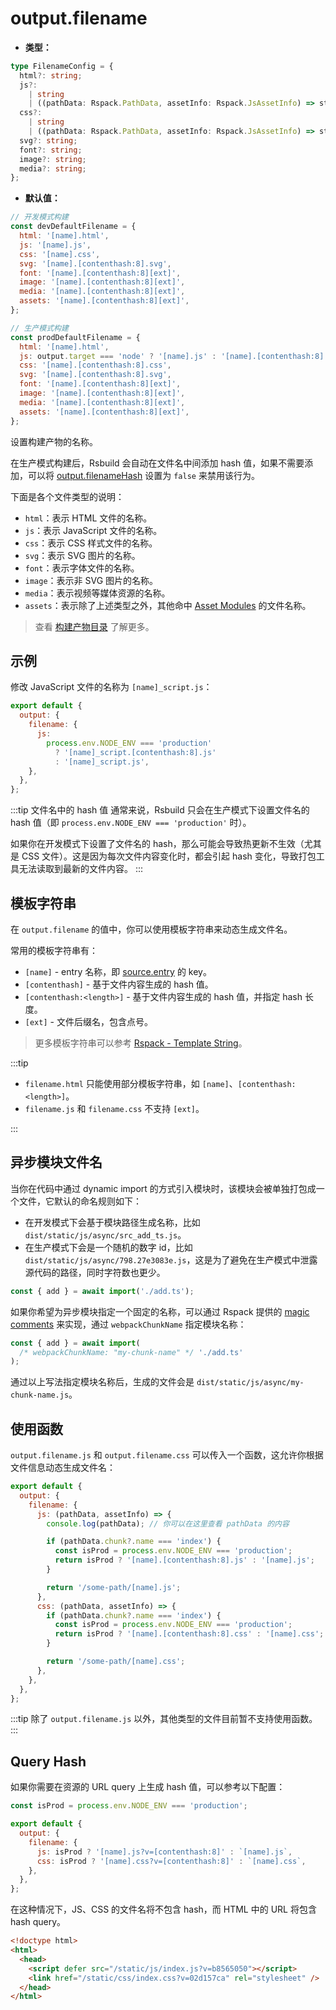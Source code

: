 # output.filename

- **类型：**

```ts
type FilenameConfig = {
  html?: string;
  js?:
    | string
    | ((pathData: Rspack.PathData, assetInfo: Rspack.JsAssetInfo) => string);
  css?:
    | string
    | ((pathData: Rspack.PathData, assetInfo: Rspack.JsAssetInfo) => string);
  svg?: string;
  font?: string;
  image?: string;
  media?: string;
};
```

- **默认值：**

```js
// 开发模式构建
const devDefaultFilename = {
  html: '[name].html',
  js: '[name].js',
  css: '[name].css',
  svg: '[name].[contenthash:8].svg',
  font: '[name].[contenthash:8][ext]',
  image: '[name].[contenthash:8][ext]',
  media: '[name].[contenthash:8][ext]',
  assets: '[name].[contenthash:8][ext]',
};

// 生产模式构建
const prodDefaultFilename = {
  html: '[name].html',
  js: output.target === 'node' ? '[name].js' : '[name].[contenthash:8].js',
  css: '[name].[contenthash:8].css',
  svg: '[name].[contenthash:8].svg',
  font: '[name].[contenthash:8][ext]',
  image: '[name].[contenthash:8][ext]',
  media: '[name].[contenthash:8][ext]',
  assets: '[name].[contenthash:8][ext]',
};
```

设置构建产物的名称。

在生产模式构建后，Rsbuild 会自动在文件名中间添加 hash 值，如果不需要添加，可以将 [output.filenameHash](/config/output/filename-hash) 设置为 `false` 来禁用该行为。

下面是各个文件类型的说明：

- `html`：表示 HTML 文件的名称。
- `js`：表示 JavaScript 文件的名称。
- `css`：表示 CSS 样式文件的名称。
- `svg`：表示 SVG 图片的名称。
- `font`：表示字体文件的名称。
- `image`：表示非 SVG 图片的名称。
- `media`：表示视频等媒体资源的名称。
- `assets`：表示除了上述类型之外，其他命中 [Asset Modules](https://rspack.dev/guide/features/asset-module) 的文件名称。

> 查看 [构建产物目录](/guide/basic/output-files) 了解更多。

## 示例

修改 JavaScript 文件的名称为 `[name]_script.js`：

```js
export default {
  output: {
    filename: {
      js:
        process.env.NODE_ENV === 'production'
          ? '[name]_script.[contenthash:8].js'
          : '[name]_script.js',
    },
  },
};
```

:::tip 文件名中的 hash 值
通常来说，Rsbuild 只会在生产模式下设置文件名的 hash 值（即 `process.env.NODE_ENV === 'production'` 时）。

如果你在开发模式下设置了文件名的 hash，那么可能会导致热更新不生效（尤其是 CSS 文件）。这是因为每次文件内容变化时，都会引起 hash 变化，导致打包工具无法读取到最新的文件内容。
:::

## 模板字符串

在 `output.filename` 的值中，你可以使用模板字符串来动态生成文件名。

常用的模板字符串有：

- `[name]` - entry 名称，即 [source.entry](/config/source/entry) 的 key。
- `[contenthash]` - 基于文件内容生成的 hash 值。
- `[contenthash:<length>]` - 基于文件内容生成的 hash 值，并指定 hash 长度。
- `[ext]` - 文件后缀名，包含点号。

> 更多模板字符串可以参考 [Rspack - Template String](https://rspack.dev/config/output#template-string)。

:::tip

- `filename.html` 只能使用部分模板字符串，如 `[name]`、`[contenthash:<length>]`。
- `filename.js` 和 `filename.css` 不支持 `[ext]`。

:::

## 异步模块文件名

当你在代码中通过 dynamic import 的方式引入模块时，该模块会被单独打包成一个文件，它默认的命名规则如下：

- 在开发模式下会基于模块路径生成名称，比如 `dist/static/js/async/src_add_ts.js`。
- 在生产模式下会是一个随机的数字 id，比如 `dist/static/js/async/798.27e3083e.js`，这是为了避免在生产模式中泄露源代码的路径，同时字符数也更少。

```js title="src/index.ts"
const { add } = await import('./add.ts');
```

如果你希望为异步模块指定一个固定的名称，可以通过 Rspack 提供的 [magic comments](https://rspack.dev/api/modules#magic-comments) 来实现，通过 `webpackChunkName` 指定模块名称：

```js title="src/index.ts"
const { add } = await import(
  /* webpackChunkName: "my-chunk-name" */ './add.ts'
);
```

通过以上写法指定模块名称后，生成的文件会是 `dist/static/js/async/my-chunk-name.js`。

## 使用函数

`output.filename.js` 和 `output.filename.css` 可以传入一个函数，这允许你根据文件信息动态生成文件名：

```js
export default {
  output: {
    filename: {
      js: (pathData, assetInfo) => {
        console.log(pathData); // 你可以在这里查看 pathData 的内容

        if (pathData.chunk?.name === 'index') {
          const isProd = process.env.NODE_ENV === 'production';
          return isProd ? '[name].[contenthash:8].js' : '[name].js';
        }

        return '/some-path/[name].js';
      },
      css: (pathData, assetInfo) => {
        if (pathData.chunk?.name === 'index') {
          const isProd = process.env.NODE_ENV === 'production';
          return isProd ? '[name].[contenthash:8].css' : '[name].css';
        }

        return '/some-path/[name].css';
      },
    },
  },
};
```

:::tip
除了 `output.filename.js` 以外，其他类型的文件目前暂不支持使用函数。
:::

## Query Hash

如果你需要在资源的 URL query 上生成 hash 值，可以参考以下配置：

```js
const isProd = process.env.NODE_ENV === 'production';

export default {
  output: {
    filename: {
      js: isProd ? '[name].js?v=[contenthash:8]' : `[name].js`,
      css: isProd ? '[name].css?v=[contenthash:8]' : `[name].css`,
    },
  },
};
```

在这种情况下，JS、CSS 的文件名将不包含 hash，而 HTML 中的 URL 将包含 hash query。

```html
<!doctype html>
<html>
  <head>
    <script defer src="/static/js/index.js?v=b8565050"></script>
    <link href="/static/css/index.css?v=02d157ca" rel="stylesheet" />
  </head>
</html>
```
